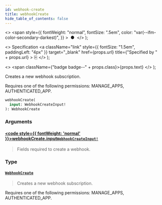 ```yaml
---
id: webhook-create
title: webhookCreate
hide_table_of_contents: false
---
```


  <>
    <span
      style={{
        fontWeight: "normal",
        fontSize: ".5em",
        color: "var(--ifm-color-secondary-darkest)",
      }}
    >
      &nbsp;●&nbsp;
    </span>
  </>
);

  <>
    Specification
    <a
      className="link"
      style={{ fontSize: "1.5em", paddingLeft: "4px" }}
      target="\_blank"
      href={props.url}
      title={"Specified by " + props.url}
    >
      ⎘
    </a>
  </>
);

  <>
    <span className={"badge badge--" + props.class}>{props.text}</span>
  </>
);

Creates a new webhook subscription.

Requires one of the following permissions: MANAGE_APPS, AUTHENTICATED_APP.

```graphql
webhookCreate(
  input: WebhookCreateInput!
): WebhookCreate
```

### Arguments

#### [<code style={{ fontWeight: 'normal' }}>webhookCreate.<b>input</b></code>](#)<Bullet />[`WebhookCreateInput!`](../../api-reference/webhooks/inputs/webhook-create-input) <Badge class="secondary" text="non-null"/> <Badge class="secondary" text="input"/> <Badge class="secondary" text="webhooks"/>

> Fields required to create a webhook.

### Type

#### [`WebhookCreate`](../../api-reference/webhooks/objects/webhook-create) <Badge class="secondary" text="object"/> <Badge class="secondary" text="webhooks"/>

> Creates a new webhook subscription.

Requires one of the following permissions: MANAGE_APPS, AUTHENTICATED_APP.

>
